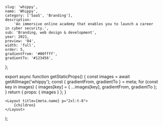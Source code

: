 
	slug: 'whippy',
	name: 'Whippy',
	category: ['SaaS', 'Branding'],
	description:
		'An immersive online academy that enables you to launch a career in cyber security.',
	sub: 'Branding, web design & development',
	year: 2021,
	preview: '04',
	width: 'full',
	order: 5,
	gradientFrom: '#00ffff',
	gradientTo: '#123456',
};

export async function getStaticProps() {
	const images = await getAllImage('whippy');
	const { gradientFrom, gradientTo } = meta;
	for (const key in images) {
		images[key] = { ...images[key], gradientFrom, gradientTo };
	}
	return { props: { images } };
}

	<Layout title={meta.name} p="2xl:t-8">
		{children}
	</Layout>
);

<Title text="Conversational marketing" sub="Whippy 2021" />

<FullWidth space="y-5">
	<Image {...props.images['01']} />
	<TwoColumns>
		<Image {...props.images['02']} />
		<Image {...props.images['03']} />
	</TwoColumns>
	<Image {...props.images['04']} />
	<TwoColumns>
		<Image {...props.images['05']} />
		<Image {...props.images['06']} />
	</TwoColumns>
	<Image {...props.images['07']} />
	<TwoColumns>
		<Image {...props.images['08']} />
		<Image {...props.images['09']} />
	</TwoColumns>
	<Image {...props.images['10']} />
	<Image {...props.images['11']} />
	<Image {...props.images['12']} />
	<Image {...props.images['13']} />
</FullWidth>
